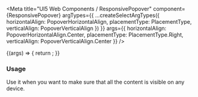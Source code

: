 

<Meta
  title="UI5 Web Components / ResponsivePopover"
  component={ResponsivePopover}
  argTypes={{
    ...createSelectArgTypes({
      horizontalAlign: PopoverHorizontalAlign,
      placementType: PlacementType,
      verticalAlign: PopoverVerticalAlign
    })
  }}
  args={{
    horizontalAlign: PopoverHorizontalAlign.Center,
    placementType: PlacementType.Right,
    verticalAlign: PopoverVerticalAlign.Center
  }}
/>

<DocsHeader />

<Canvas>
  <Story name="Default">
    {(args) => {
      return <ResponsivePopover {...args} />;
    }}
  </Story>
</Canvas>

<ArgsTable story="." />
<h3>Usage</h3>
Use it when you want to make sure that all the content is visible on any device.

